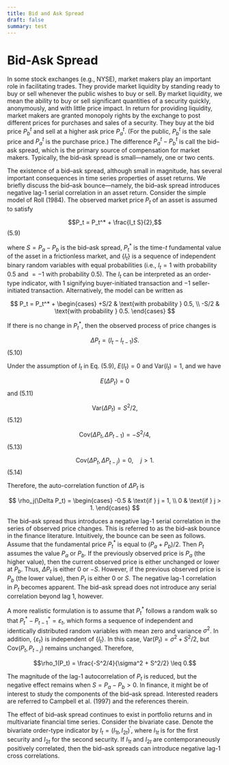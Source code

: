 ```yaml
---
title: Bid and Ask Spread
draft: false
summary: test
---
```



<TOCInline toc={props.toc} asDisclosure />

# Bid-Ask Spread

In some stock exchanges (e.g., NYSE), market makers play an important role in facilitating trades. They provide market liquidity by standing ready to buy or sell whenever the public wishes to buy or sell. By market liquidity, we mean the ability to buy or sell significant quantities of a security quickly, anonymously, and with little price impact. In return for providing liquidity, market makers are granted monopoly rights by the exchange to post different prices for purchases and sales of a security. They buy at the bid price $P_b^t$ and sell at a higher ask price $P_a^t$. (For the public, $P_b^t$ is the sale price and $P_a^t$ is the purchase price.) The difference $P_a^t - P_b^t$ is call the bid–ask spread, which is the primary source of compensation for market makers. Typically, the bid–ask spread is small—namely, one or two cents.

The existence of a bid–ask spread, although small in magnitude, has several important consequences in time series properties of asset returns. We briefly discuss the bid–ask bounce—namely, the bid–ask spread introduces negative lag-1 serial correlation in an asset return. Consider the simple model of Roll (1984). The observed market price $P_t$ of an asset is assumed to satisfy

$$P_t = P_t^* + \frac{I_t S}{2},$$ (5.9)

where $S = P_a - P_b$ is the bid–ask spread, $P_t^*$ is the time-$t$ fundamental value of the asset in a frictionless market, and $\{I_t\}$ is a sequence of independent binary random variables with equal probabilities (i.e., $I_t = 1$ with probability 0.5 and $= -1$ with probability 0.5). The $I_t$ can be interpreted as an order-type indicator, with 1 signifying buyer-initiated transaction and $-1$ seller-initiated transaction. Alternatively, the model can be written as

$$
P_t = P_t^* +
\begin{cases}
+S/2 & \text{with probability } 0.5, \\
-S/2 & \text{with probability } 0.5.
\end{cases}
$$

If there is no change in $P_t^*$, then the observed process of price changes is

$$\Delta P_t = (I_t - I_{t-1})S.$$ (5.10)

Under the assumption of $I_t$ in Eq. (5.9), $E(I_t) = 0$ and $\text{Var}(I_t) = 1$, and we have

$$E(\Delta P_t) = 0$$ and (5.11)

$$\text{Var}(\Delta P_t) = S^2/2,$$ (5.12)

$$\text{Cov}(\Delta P_t, \Delta P_{t-1}) = -S^2/4,$$ (5.13)

$$\text{Cov}(\Delta P_t, \Delta P_{t-j}) = 0, \quad j > 1.$$ (5.14)

Therefore, the auto-correlation function of $\Delta P_t$ is

$$
\rho_j(\Delta P_t) =
\begin{cases}
-0.5 & \text{if } j = 1, \\
0 & \text{if } j > 1.
\end{cases}
$$

The bid–ask spread thus introduces a negative lag-1 serial correlation in the series of observed price changes. This is referred to as the bid–ask bounce in the finance literature. Intuitively, the bounce can be seen as follows. Assume that the fundamental price $P_t^*$ is equal to $(P_a + P_b)/2$. Then $P_t$ assumes the value $P_a$ or $P_b$. If the previously observed price is $P_a$ (the higher value), then the current observed price is either unchanged or lower at $P_b$. Thus, $\Delta P_t$ is either 0 or $-S$. However, if the previous observed price is $P_b$ (the lower value), then $P_t$ is either 0 or $S$. The negative lag-1 correlation in $P_t$ becomes apparent. The bid–ask spread does not introduce any serial correlation beyond lag 1, however.

A more realistic formulation is to assume that $P_t^*$ follows a random walk so that $P_t^* - P_{t-1}^* = \varepsilon_t$, which forms a sequence of independent and identically distributed random variables with mean zero and variance $\sigma^2$. In addition, $\{\varepsilon_t\}$ is independent of $\{I_t\}$. In this case, $\text{Var}(P_t) = \sigma^2 + S^2/2$, but $\text{Cov}(P_t, P_{t-j})$ remains unchanged. Therefore,

$$\rho_1(P_t) = \frac{-S^2/4}{\sigma^2 + S^2/2} \leq 0.$$

The magnitude of the lag-1 autocorrelation of $P_t$ is reduced, but the negative effect remains when $S = P_a - P_b > 0$. In finance, it might be of interest to study the components of the bid–ask spread. Interested readers are referred to Campbell et al. (1997) and the references therein.

The effect of bid–ask spread continues to exist in portfolio returns and in multivariate financial time series. Consider the bivariate case. Denote the bivariate order-type indicator by $I_t = (I_{1t}, I_{2t})^\prime$, where $I_{1t}$ is for the first security and $I_{2t}$ for the second security. If $I_{1t}$ and $I_{2t}$ are contemporaneously positively correlated, then the bid–ask spreads can introduce negative lag-1 cross correlations.
